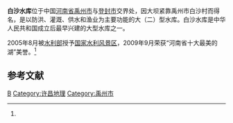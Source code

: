 {{Otheruses|白沙水库|subject=|other=其它地方的同名水库}}
{{Infobox Reservoir | 
|name                     = 白沙水库
|nickname                 = 白沙湖
|image                    = 
|image_caption            = 
|map                      = 
|map_caption              = 
|pushpin_map              = China
|pushpin_map_caption      = 白沙水库 (禹州)在中国的位置
|code                     = BEA23000492
|class                    = 大（二）型水库
|location_of_reservoir    = [[河南省|河南省]][[禹州市|禹州市]]、[[登封市|登封市]]
|location_of_dam          = 
|inflow                   = [[颍河|颍河]]、[[石淙河|石淙河]]、[[蛟河|蛟河]]、[[四里河|四里河]]
|outflow                  = [[颍河|颍河]]
|catchment_area           = 985
|reservoir_area           = 19.43
|mean_depth               = 
|maximum_depth            = 
|flood_level              = 235.3
|normal_water_level       = 233.8
|dead_water_level         = 
|water_quality            = 
|island                   = 
|maximum_storage_capacity = 2.95亿
|normal_storage_capacity  = 
|dead_storage_capacity    = 
|type_of_dam              = 
|elevation_of_dam         = 
|height_of_dam            = 47.88
|length_of_dam            = 1316
|width_of_dam             = 6.69
|installed_capacity       = 
|start                    = 1951年4月
|complete                 = 1953年8月
|cost                     = 
|emigrate                 = 
|latd = 34
|latm = 20
|lats = 19
|latNS = N
|longd = 113
|longm = 15
|longs = 18
|longEW = E
|website = http://www.hnbssk.cn/
|footnotes = <ref name="颍河明珠">[http://www.hnbssk.cn/baishashuiku/36.htm 颍河明珠 白沙水库]{{dead link|date=2018年3月 |bot=InternetArchiveBot |fix-attempted=yes }}</ref>
}}
'''白沙水库'''位于中国[[河南省|河南省]][[禹州市|禹州市]]与[[登封市|登封市]]交界处，因大坝紧靠禹州市白沙村而得名，是以防洪、灌溉、供水和渔业为主要功能的大（二）型水库。白沙水库是中华人民共和国成立后最早兴建的大型水库之一。

2005年8月被[[水利部|水利部]]授予[[国家水利风景区|国家水利风景区]]，2009年9月荣获“河南省十大最美的湖”美誉。<ref name="颍河明珠"/>

==参考文献==
{{reflist}}

[[Category:河南水库|B]]
[[Category:许昌地理|Category:许昌地理]]
[[Category:禹州市|Category:禹州市]]